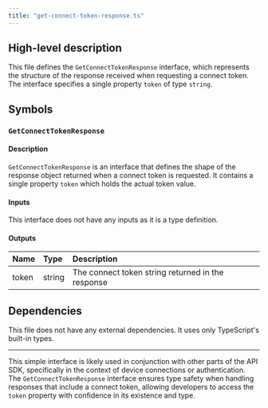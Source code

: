 ```yaml
---
title: "get-connect-token-response.ts"
---
```


## High-level description
This file defines the `GetConnectTokenResponse` interface, which represents the structure of the response received when requesting a connect token. The interface specifies a single property `token` of type `string`.

## Symbols

### `GetConnectTokenResponse`
#### Description
`GetConnectTokenResponse` is an interface that defines the shape of the response object returned when a connect token is requested. It contains a single property `token` which holds the actual token value.

#### Inputs
This interface does not have any inputs as it is a type definition.

#### Outputs
| Name | Type | Description |
|:-----|:-----|:------------|
| token | string | The connect token string returned in the response |

## Dependencies
This file does not have any external dependencies. It uses only TypeScript's built-in types.

---

This simple interface is likely used in conjunction with other parts of the API SDK, specifically in the context of device connections or authentication. The `GetConnectTokenResponse` interface ensures type safety when handling responses that include a connect token, allowing developers to access the `token` property with confidence in its existence and type.